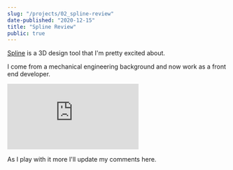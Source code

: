 ```yaml
---
slug: "/projects/02_spline-review"
date-published: "2020-12-15"
title: "Spline Review"
public: true
---
```


[Spline](https://spline.design/) is a 3D design tool that I'm pretty excited about.

I come from a mechanical engineering background and now work as a front end developer.

<iframe
  src="https://my.spline.design/deviceiphone12-75939c8b14ef7877a5c4f172bf1ff5ab/"
  frameborder="0"
  style={{ width: "100%", height: "400px" }}
></iframe>

As I play with it more I'll update my comments here.